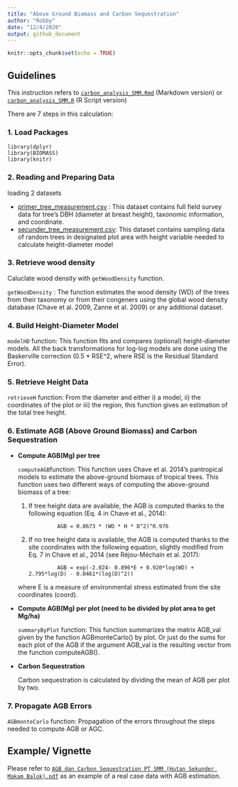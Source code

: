 ```yaml
---
title: "Above Ground Biomass and Carbon Sequestration"
author: "Robby"
date: "12/4/2020"
output: github_document
---
```


```r
knitr::opts_chunk$set(echo = TRUE)
```

## Guidelines

This instruction refers to [`carbon_analysis_SMM.Rmd`](https://github.com/robbybinsar/Konservasi_ANJ/blob/master/carbon_analysis/carbon_analysis_SMM.Rmd) (Markdown version) or [`carbon_analysis_SMM.R`](https://github.com/robbybinsar/Konservasi_ANJ/blob/master/carbon_analysis/carbon_analysis.R) (R Script version)

There are 7 steps in this calculation:

### 1. Load Packages
```
library(dplyr)
library(BIOMASS)
library(knitr)
```

### 2. Reading and Preparing Data

loading 2 datasets

* [primer_tree_measurement.csv](https://github.com/robbybinsar/Konservasi_ANJ/blob/master/carbon_analysis/primer_tree_measurement.csv) : This dataset contains full field survey data for tree's DBH (diameter at breast height), taxonomic information, and coordinate.
* [secunder_tree_measurement.csv](https://github.com/robbybinsar/Konservasi_ANJ/blob/master/carbon_analysis/secunder_tree_measurement.csv): This dataset contains sampling data of random trees in designated plot area with height variable needed to calculate height-diameter model

### 3. Retrieve wood density

Caluclate wood density with `getWoodDensity` function.

`getWoodDensity` : The function estimates the wood density (WD) of the trees from their taxonomy or from their congeners using the global wood density database (Chave et al. 2009, Zanne et al. 2009) or any additional dataset.

### 4. Build Height-Diameter Model

`modelHD` function: This function fits and compares (optional) height-diameter models. All the back transformations for log-log models are done using the Baskerville correction (0.5 * RSE^2, where RSE is the Residual Standard Error).

### 5. Retrieve Height Data

`retrieveH` function: From the diameter and either i) a model, ii) the coordinates of the plot or iii) the region, this function gives an estimation of the total tree height.

### 6. Estimate AGB (Above Ground Biomass) and Carbon Sequestration

* **Compute AGB(Mg) per tree**
  
  `computeAGB`function: This function uses Chave et al. 2014's pantropical models to estimate the above-ground biomass of tropical trees.
  This function uses two different ways of computing the above-ground biomass of a tree:

  1. If tree height data are available, the AGB is computed thanks to the following equation (Eq. 4 in Chave et al., 2014):
  
                  AGB = 0.0673 * (WD * H * D^2)^0.976
  2. If no tree height data is available, the AGB is computed thanks to the site coordinates with the following equation, slightly modified from Eq. 7 in Chave et al., 2014 (see Réjou-Méchain et al. 2017):
  
                  AGB = exp(-2.024- 0.896*E + 0.920*log(WD) + 2.795*log(D) - 0.0461*(log(D)^2))
                  
  where E is a measure of environmental stress estimated from the site coordinates (coord).
  
* **Compute AGB(Mg) per plot (need to be divided by plot area to get Mg/ha)**

  `summaryByPlot` function: This function summarizes the matrix AGB_val given by the function AGBmonteCarlo() by plot. Or just do the sums for each plot of the AGB if the argument AGB_val is the resulting vector from the function computeAGB().
  
* **Carbon Sequestration**

  Carbon sequestration is calculated by dividing the mean of AGB per plot by two.
  
### 7. Propagate AGB Errors

`AGBmonteCarlo` function: Propagation of the errors throughout the steps needed to compute AGB or AGC.

## Example/ Vignette

Please refer to [`AGB dan Carbon Sequestration PT SMM (Hutan Sekunder Makam Balok).pdf`](https://github.com/robbybinsar/Konservasi_ANJ/blob/master/carbon_analysis/AGB%20dan%20Carbon%20Sequestration%20PT%20SMM%20(Hutan%20Sekunder%20Makam%20Balok).pdf) as an example of a real case data with AGB estimation.